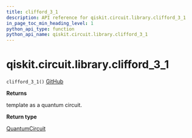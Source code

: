 ```yaml
---
title: clifford_3_1
description: API reference for qiskit.circuit.library.clifford_3_1
in_page_toc_min_heading_level: 1
python_api_type: function
python_api_name: qiskit.circuit.library.clifford_3_1
---
```


# qiskit.circuit.library.clifford\_3\_1

<span id="qiskit.circuit.library.clifford_3_1" />

`clifford_3_1()` [GitHub](https://github.com/qiskit/qiskit/tree/stable/0.23/qiskit/circuit/library/templates/clifford/clifford_3_1.py "view source code")

**Returns**

template as a quantum circuit.

**Return type**

[QuantumCircuit](qiskit.circuit.QuantumCircuit "qiskit.circuit.QuantumCircuit")

